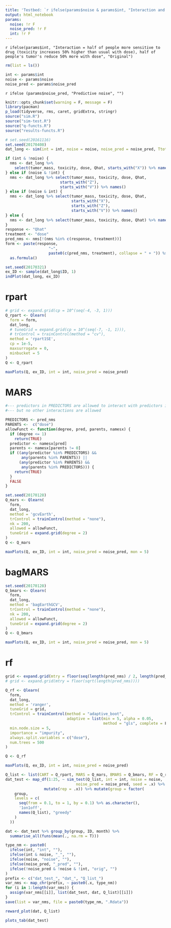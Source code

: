 ```yaml
---
title: 'Testbed: `r ifelse(params$noise & params$int, "Interaction and noise", ifelse(params$noise, "Noise", ifelse(params$int, "Interaction", "Original")))`'
output: html_notebook
params:
  noise: !r F
  noise_pred: !r F
  int: !r F
---
```


`r ifelse(params$int, "Interaction = half of people more sensitive to drug (toxicity increases 50% higher than usual with dose), half of people's tumor's reduce 50% more with dose", "Original")`

```r
rm(list = ls())
```

```r
int <- params$int
noise <- params$noise
noise_pred <- params$noise_pred
```

`r ifelse (params$noise_pred, "Predictive noise", "")`

```r
knitr::opts_chunk$set(warning = F, message = F)
library(pacman)
p_load(tidyverse, rms, caret, gridExtra, stringr)
source("sim.R")
source("sim-test.R")
source("q-functs.R")
source("results-functs.R")
```

```r
# set.seed(20161116)
set.seed(20170408)
dat_long <- sim(int = int, noise = noise, noise_pred = noise_pred, Ttot = 6)
```

```r
if (int & !noise) {
  nms <- dat_long %>%
    select(tumor_mass, toxicity, dose, Qhat, starts_with("X")) %>% names()
} else if (noise & !int) {
  nms <- dat_long %>% select(tumor_mass, toxicity, dose, Qhat,
                        starts_with("Z"),
                        starts_with("V")) %>% names()
} else if (noise & int) {
  nms <- dat_long %>% select(tumor_mass, toxicity, dose, Qhat,
                             starts_with("X"),
                             starts_with("Z"),
                             starts_with("V")) %>% names()
} else {
  nms <- dat_long %>% select(tumor_mass, toxicity, dose, Qhat) %>% names()
}
response <- "Qhat"
treatment <- "dose"
pred_nms <- nms[!(nms %in% c(response, treatment))]
form <- paste(response,
                   "~",
                   paste0(c(pred_nms, treatment), collapse = " + ")) %>%
  as.formula()
```

```r
set.seed(20170321)
ex_ID <- sample(dat_long$ID, 1)
indPlot(dat_long, ex_ID)
```

# rpart
```r
# grid <- expand.grid(cp = 10^(seq(-4, -3, 1)))
Q_rpart <- Qlearn(
  form = form,
  dat_long,
  # tuneGrid = expand.grid(cp = 10^(seq(-7, -1, 1))),
  # trControl = trainControl(method = "cv"),
  method = 'rpart1SE',
  cp = 1e-5,
  maxsurrogate = 0,
  minbucket = 5
)
Q <- Q_rpart
```

```r
maxPlots(Q, ex_ID, int = int, noise_pred = noise_pred)
```

# MARS
```r
#--- predictors in PREDICTORS are allowed to interact with predictors in PARENTS
#--- but no other interactions are allowed

PREDICTORS <- pred_nms
PARENTS <-  c("dose")
allowFunct <- function(degree, pred, parents, namesx) {
  if (degree <= 1)
    return(TRUE)
  predictor <- namesx[pred]
  parents <- namesx[parents != 0]
  if ((any(predictor %in% PREDICTORS) &&
       any(parents %in% PARENTS)) ||
      (any(predictor %in% PARENTS) &&
       any(parents %in% PREDICTORS))) {
    return(TRUE)
  }
  FALSE
}

set.seed(20170128)
Q_mars <- Qlearn(
  form,
  dat_long,
  method = 'gcvEarth',
  trControl = trainControl(method = "none"),
  nk = 200,
  allowed = allowFunct,
  tuneGrid = expand.grid(degree = 2)
)
Q <- Q_mars
```

```r
maxPlots(Q, ex_ID, int = int, noise_pred = noise_pred, mon = 5)
```

# bagMARS
```r
set.seed(20170128)
Q_bmars <- Qlearn(
  form,
  dat_long,
  method = 'bagEarthGCV',
  trControl = trainControl(method = "none"),
  nk = 200,
  allowed = allowFunct,
  tuneGrid = expand.grid(degree = 2)
)
Q <- Q_bmars
```

```r
maxPlots(Q, ex_ID, int = int, noise_pred = noise_pred, mon = 5)
```

# rf
```r
grid <- expand.grid(mtry = floor(seq(length(pred_nms) / 2, length(pred_nms), length = 4)))
# grid <- expand.grid(mtry = floor(sqrt(length(pred_nms))))

Q_rf <- Qlearn(
  form,
  dat_long,
  method = 'ranger',
  tuneGrid = grid,
  trControl = trainControl(method = "adaptive_boot",
                           adaptive = list(min = 5, alpha = 0.05,
                                           method = "gls", complete = F)),
  min.node.size = 5,
  importance = "impurity",
  always.split.variables = c("dose"),
  num.trees = 500
)

Q <- Q_rf
```

```r
maxPlots(Q, ex_ID, int = int, noise_pred = noise_pred)
```

```r
Q_list <- list(CART = Q_rpart, MARS = Q_mars, BMARS = Q_bmars, RF = Q_rf)
dat_test <- map_df(1:25, ~ sim_test(Q_list, int = int, noise = noise,
                               noise_pred = noise_pred, seed = .x) %>%
                 mutate(rep = .x)) %>% mutate(group = factor(
    group,
    levels = c(
      seq(from = 0.1, to = 1, by = 0.1) %>% as.character(),
      '1on1off',
      names(Q_list), "greedy"
    )
  ))

dat <- dat_test %>% group_by(group, ID, month) %>%
  summarise_all(funs(mean(., na.rm = T)))
```

```r
type_nm <- paste0(
  ifelse(int, "int", ""),
  ifelse(int & noise, "_", ""),
  ifelse(noise, "noise", ""),
  ifelse(noise_pred, "_pred", ""),
  ifelse(!noise_pred & !noise & !int, "orig", "")
)
prefix <- c("dat_test_", "dat_", "Q_list_")
var_nms <- map_chr(prefix, ~ paste0(.x, type_nm))
for (i in 1:length(var_nms)) {
  assign(var_nms[[i]], list(dat_test, dat, Q_list)[[i]])
}
save(list = var_nms, file = paste0(type_nm, ".Rdata"))
```

```r
reward_plot(dat, Q_list)
```

```r
plots_tab(dat_test)
```




